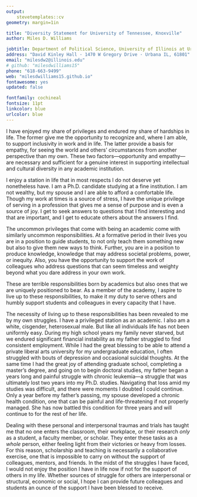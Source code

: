 ```yaml
---
output: 
    stevetemplates::cv
geometry: margin=1in

title: "Diversity Statement for University of Tennessee, Knoxville"
author: Miles D. Williams

jobtitle: Department of Political Science, University of Illinois at Urbana-Champaign
address: "David Kinley Hall · 1470 W Gregory Drive · Urbana IL, 61801"
email: "milesdw2@illinois.edu"
# github: "milesdwilliams15"
phone: "618-663-9499"
web: "milesdwilliams15.github.io"
fontawesome: yes
updated: false

fontfamily: cochineal
fontsize: 11pt
linkcolor: blue
urlcolor: blue
---
```


\vspace*{10mm}
I have enjoyed my share of privileges and endured my share of hardships in life. The former give me the opportunity to recognize and, where I am able, to support inclusivity in work and in life. The latter provide a basis for empathy, for seeing the world and others' circumstances from another perspective than my own. These two factors---opportunity and empathy---are necessary and sufficient for a genuine interest in supporting intellectual and cultural diversity in any academic institution.

I enjoy a station in life that in most respects I do not deserve yet nonetheless have. I am a Ph.D. candidate studying at a fine institution. I am not wealthy, but my spouse and I are able to afford a comfortable life. Though my work at times is a source of stress, I have the unique privilege of serving in a profession that gives me a sense of purpose and is even a source of joy. I get to seek answers to questions that I find interesting and that are important, and I get to educate others about the answers I find.

The uncommon privileges that come with being an academic come with similarly uncommon responsibilities. At a formative period in their lives you are in a position to guide students, to not only teach them something new but also to give them new ways to think. Further, you are in a position to produce knowledge, knowledge that may address societal problems, power, or inequity. Also, you have the opportunity to support the work of colleagues who address questions that can seem timeless and weighty beyond what you dare address in your own work.

These are terrible responsibilities born by academics but also ones that we are uniquely positioned to bear. As a member of the academy, I aspire to live up to these responsibilities, to make it my duty to serve others and humbly support students and colleagues in every capacity that I have.

The necessity of living up to these responsibilities has been revealed to me by my own struggles. I have a privileged station as an academic. I also am a white, cisgender, heterosexual male. But like all individuals life has not been uniformly easy. During my high school years my family never starved, but we endured significant financial instability as my father struggled to find consistent employment. While I had the great blessing to be able to attend a private liberal arts university for my undergraduate education, I often struggled with bouts of depression and occasional suicidal thoughts. At the same time I had the great joy of attending graduate school, completing a master's degree, and going on to begin doctoral studies, my father began a years long and painful struggle with chronic leukemia---a struggle that was ultimately lost two years into my Ph.D. studies. Navigating that loss amid my studies was difficult, and there were moments I doubted I could continue. Only a year before my father's passing, my spouse developed a chronic health condition, one that can be painful and life-threatening if not properly managed. She has now battled this condition for three years and will continue to for the rest of her life.

Dealing with these personal and interpersonal traumas and trials has taught me that no one enters the classroom, their workplace, or their research *only* as a student, a faculty member, or scholar. They enter these tasks as a *whole* person, either feeling light from their victories or heavy from losses. For this reason, scholarship and teaching is necessarily a collaborative exercise, one that is impossible to carry on without the support of colleagues, mentors, and friends. In the midst of the struggles I have faced, I would not enjoy the position I have in life now if not for the support of others in my life. Whether sources of struggle for others are interpersonal or structural, economic or social, I hope I can provide future colleagues and students an ounce of the support I have been blessed to receive.
